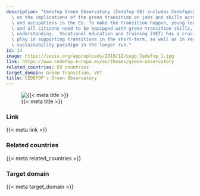 ```yaml
---
description: "Cedefop Green Observatory (Cedefop GO) includes Cedefop\u2019s work\
  \ on the implications of the green transition on jobs and skills across sectors\
  \ and occupations in the EU. To make the transition happen, young learners, workers\
  \ and all citizens need to be equipped with green transition skills, knowledge and\
  \ understanding.  Vocational education and training (VET) has a crucial role to\
  \ play in supporting transitions in the short-term, as well as in reaching a new\
  \ sustainability paradigm in the longer run."
id: 14
image: https://cepis.org/app/uploads/2019/12/Logo_Cedefop_1.jpg
link: https://www.cedefop.europa.eu/en/themes/green-observatory
related_countries: EU countries
target_domain: Green Transition, VET
title: CEDEFOP's Green Observatory
---
```


![{{< meta title >}}]({{< meta image >}})

### Link

{{< meta link >}}

### Related countries

{{< meta related_countries >}}

### Target domain

{{< meta target_domain >}}

